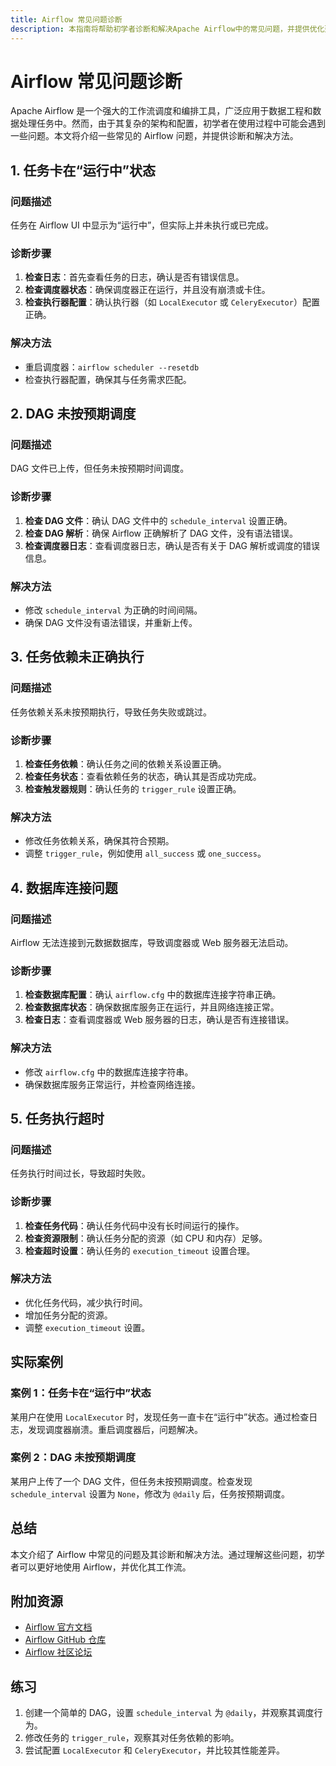 ```yaml
---
title: Airflow 常见问题诊断
description: 本指南将帮助初学者诊断和解决Apache Airflow中的常见问题，并提供优化建议。
---
```


# Airflow 常见问题诊断

Apache Airflow 是一个强大的工作流调度和编排工具，广泛应用于数据工程和数据处理任务中。然而，由于其复杂的架构和配置，初学者在使用过程中可能会遇到一些问题。本文将介绍一些常见的 Airflow 问题，并提供诊断和解决方法。

## 1. 任务卡在“运行中”状态

### 问题描述
任务在 Airflow UI 中显示为“运行中”，但实际上并未执行或已完成。

### 诊断步骤
1. **检查日志**：首先查看任务的日志，确认是否有错误信息。
2. **检查调度器状态**：确保调度器正在运行，并且没有崩溃或卡住。
3. **检查执行器配置**：确认执行器（如 `LocalExecutor` 或 `CeleryExecutor`）配置正确。

### 解决方法
- 重启调度器：`airflow scheduler --resetdb`
- 检查执行器配置，确保其与任务需求匹配。

## 2. DAG 未按预期调度

### 问题描述
DAG 文件已上传，但任务未按预期时间调度。

### 诊断步骤
1. **检查 DAG 文件**：确认 DAG 文件中的 `schedule_interval` 设置正确。
2. **检查 DAG 解析**：确保 Airflow 正确解析了 DAG 文件，没有语法错误。
3. **检查调度器日志**：查看调度器日志，确认是否有关于 DAG 解析或调度的错误信息。

### 解决方法
- 修改 `schedule_interval` 为正确的时间间隔。
- 确保 DAG 文件没有语法错误，并重新上传。

## 3. 任务依赖未正确执行

### 问题描述
任务依赖关系未按预期执行，导致任务失败或跳过。

### 诊断步骤
1. **检查任务依赖**：确认任务之间的依赖关系设置正确。
2. **检查任务状态**：查看依赖任务的状态，确认其是否成功完成。
3. **检查触发器规则**：确认任务的 `trigger_rule` 设置正确。

### 解决方法
- 修改任务依赖关系，确保其符合预期。
- 调整 `trigger_rule`，例如使用 `all_success` 或 `one_success`。

## 4. 数据库连接问题

### 问题描述
Airflow 无法连接到元数据数据库，导致调度器或 Web 服务器无法启动。

### 诊断步骤
1. **检查数据库配置**：确认 `airflow.cfg` 中的数据库连接字符串正确。
2. **检查数据库状态**：确保数据库服务正在运行，并且网络连接正常。
3. **检查日志**：查看调度器或 Web 服务器的日志，确认是否有连接错误。

### 解决方法
- 修改 `airflow.cfg` 中的数据库连接字符串。
- 确保数据库服务正常运行，并检查网络连接。

## 5. 任务执行超时

### 问题描述
任务执行时间过长，导致超时失败。

### 诊断步骤
1. **检查任务代码**：确认任务代码中没有长时间运行的操作。
2. **检查资源限制**：确认任务分配的资源（如 CPU 和内存）足够。
3. **检查超时设置**：确认任务的 `execution_timeout` 设置合理。

### 解决方法
- 优化任务代码，减少执行时间。
- 增加任务分配的资源。
- 调整 `execution_timeout` 设置。

## 实际案例

### 案例 1：任务卡在“运行中”状态
某用户在使用 `LocalExecutor` 时，发现任务一直卡在“运行中”状态。通过检查日志，发现调度器崩溃。重启调度器后，问题解决。

### 案例 2：DAG 未按预期调度
某用户上传了一个 DAG 文件，但任务未按预期调度。检查发现 `schedule_interval` 设置为 `None`，修改为 `@daily` 后，任务按预期调度。

## 总结

本文介绍了 Airflow 中常见的问题及其诊断和解决方法。通过理解这些问题，初学者可以更好地使用 Airflow，并优化其工作流。

## 附加资源

- [Airflow 官方文档](https://airflow.apache.org/docs/)
- [Airflow GitHub 仓库](https://github.com/apache/airflow)
- [Airflow 社区论坛](https://airflow.apache.org/community/)

## 练习

1. 创建一个简单的 DAG，设置 `schedule_interval` 为 `@daily`，并观察其调度行为。
2. 修改任务的 `trigger_rule`，观察其对任务依赖的影响。
3. 尝试配置 `LocalExecutor` 和 `CeleryExecutor`，并比较其性能差异。
